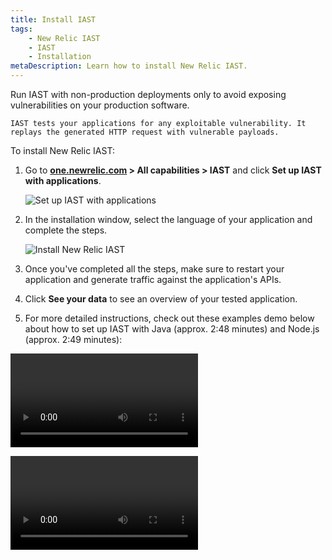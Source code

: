 ```yaml
---
title: Install IAST
tags:
    - New Relic IAST
    - IAST
    - Installation
metaDescription: Learn how to install New Relic IAST.
---
```




<Callout variant="important">
    Run IAST with non-production deployments only to avoid exposing vulnerabilities on your production software.

    IAST tests your applications for any exploitable vulnerability. It replays the generated HTTP request with vulnerable payloads.
</Callout>

To install New Relic IAST:

1. Go to **[one.newrelic.com](https://one.newrelic.com) > All capabilities > IAST** and click **Set up IAST with applications**.

    <img
        title="Set up IAST with applications"
        alt="Set up IAST with applications"
        src={iastSetup}
    />

2. In the installation window, select the language of your application and complete the steps.

    <img
        title="Install New Relic IAST"
        alt="Install New Relic IAST"
        src={iastInstall}
    />

3. Once you've completed all the steps, make sure to restart your application and generate traffic against the application's APIs.

4. Click **See your data** to see an overview of your tested application.

5. For more detailed instructions, check out these examples demo below about how to set up IAST with Java (approx. 2:48 minutes) and Node.js (approx. 2:49 minutes):




<Video
  type="wistia"
  id="xxxx"
/>

<Video
  type="wistia"
  id="xxxx"
/>
